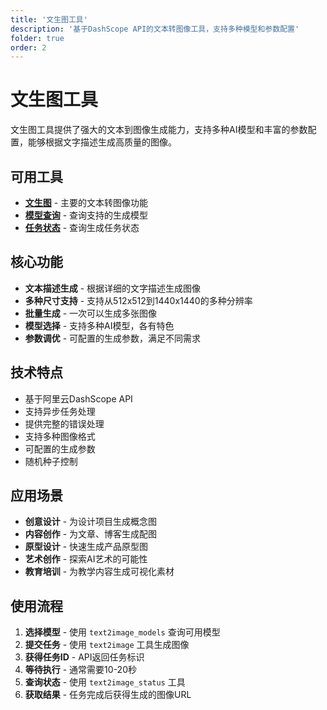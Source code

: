 ```yaml
---
title: '文生图工具'
description: '基于DashScope API的文本转图像工具，支持多种模型和参数配置'
folder: true
order: 2
---
```


# 文生图工具

文生图工具提供了强大的文本到图像生成能力，支持多种AI模型和丰富的参数配置，能够根据文字描述生成高质量的图像。

## 可用工具

- **[文生图](./create.mdx)** - 主要的文本转图像功能
- **[模型查询](./models.mdx)** - 查询支持的生成模型
- **[任务状态](./status.mdx)** - 查询生成任务状态

## 核心功能

- **文本描述生成** - 根据详细的文字描述生成图像
- **多种尺寸支持** - 支持从512x512到1440x1440的多种分辨率
- **批量生成** - 一次可以生成多张图像
- **模型选择** - 支持多种AI模型，各有特色
- **参数调优** - 可配置的生成参数，满足不同需求

## 技术特点

- 基于阿里云DashScope API
- 支持异步任务处理
- 提供完整的错误处理
- 支持多种图像格式
- 可配置的生成参数
- 随机种子控制

## 应用场景

- **创意设计** - 为设计项目生成概念图
- **内容创作** - 为文章、博客生成配图
- **原型设计** - 快速生成产品原型图
- **艺术创作** - 探索AI艺术的可能性
- **教育培训** - 为教学内容生成可视化素材

## 使用流程

1. **选择模型** - 使用 `text2image_models` 查询可用模型
2. **提交任务** - 使用 `text2image` 工具生成图像
3. **获得任务ID** - API返回任务标识
4. **等待执行** - 通常需要10-20秒
5. **查询状态** - 使用 `text2image_status` 工具
6. **获取结果** - 任务完成后获得生成的图像URL
